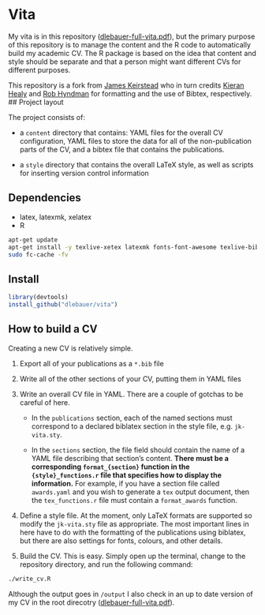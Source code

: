 # Vita

My vita is in this repository ([dlebauer-full-vita.pdf](https://github.com/dlebauer/vita/raw/master/dlebauer-full-vita.pdf)), but the primary purpose of this repository is to manage the content and the R code to automatically build my academic CV. The R package is based on the idea that content and style should be separate and that a person might want different CVs for different purposes. 

This repository is a fork from [James Keirstead](https://github.com/jkeirstead) who in turn credits [Kieran Healy](https://github.com/kjhealy/kjh-vita) and [Rob Hyndman](http://robjhyndman.com/research/cv.sty) for formatting and the use of Bibtex, respectively.
## Project layout

The project consists of:

 * a `content` directory that contains: YAML files for the overall CV
   configuration, YAML files to store the data for all of the
   non-publication parts of the CV, and a bibtex file that contains
   the publications.
   
 * a `style` directory that contains the overall LaTeX style, as well
   as scripts for inserting version control information
   

## Dependencies

* latex, latexmk, xelatex
* R

```sh
apt-get update
apt-get install -y texlive-xetex latexmk fonts-font-awesome texlive-bibtex-extra biber fonts-inconsolata
sudo fc-cache -fv
```

## Install

```r
library(devtools)
install_github("dlebauer/vita")
```

## How to build a CV

Creating a new CV is relatively simple.

1) Export all of your publications as a `*.bib` file 

2) Write all of the other sections of your CV, putting them in YAML files

3) Write an overall CV file in YAML.  There are a couple of gotchas to
   be careful of here.
     
   * In the `publications` section, each of the named sections must
     correspond to a declared biblatex section in the style file,
     e.g. `jk-vita.sty`.
	   
   * In the `sections` section, the file field should contain the
     name of a YAML file describing that section's content.  **There
     must be a corresponding `format_{section}` function in the
     `{style}_functions.r` file that specifies how to display the
     information.** For example, if you have a section file called
     `awards.yaml` and you wish to generate a `tex` output document,
     then the `tex_functions.r` file must contain a `format_awards`
     function.

4) Define a style file.  At the moment, only LaTeX formats are
   supported so modify the `jk-vita.sty` file as appropriate.  The
   most important lines in here have to do with the formatting of the
   publications using biblatex, but there are also settings for fonts,
   colours, and other details.
   
5) Build the CV.  This is easy.  Simply open up the terminal, change to the
   repository directory, and run the following command:


```sh
./write_cv.R
```

Although the output goes in `/output` I also check in an up to date version of my CV in the root direcotry ([dlebauer-full-vita.pdf](https://github.com/dlebauer/vita/raw/master/dlebauer-full-vita.pdf)). 
